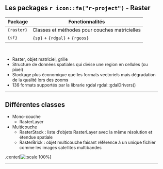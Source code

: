 ## Les packages `r icon::fa("r-project")` - Raster

Package           | Fonctionnalités
------------------|------------------
`{raster}`        | Classes et méthodes pour couches matricielles
`{sf}`            | `{sp}` + `{rdgal}` + `{rgeos}`

<br />

- Raster, objet matriciel, grille
- Structure de données spatiales qui divise une region en cellules (ou pixel)
- Stockage plus économique que les formats vectoriels mais dégradation de la qualité lors des zooms
- 136 formats supportés par la librarie rgdal 
rgdal::gdalDrivers()

---

## Différentes classes

- Mono-couche
  - RasterLayer
- Multicouche
  - RasterStack : liste d'objets RasterLayer avec la même résolution et étendue spatiale
  - RasterBrick : objet multicouche faisant référence à un unique fichier comme les images satellites multibandes

.center[![:scale 100%](assets/img/single_multi_raster.png)]

---
